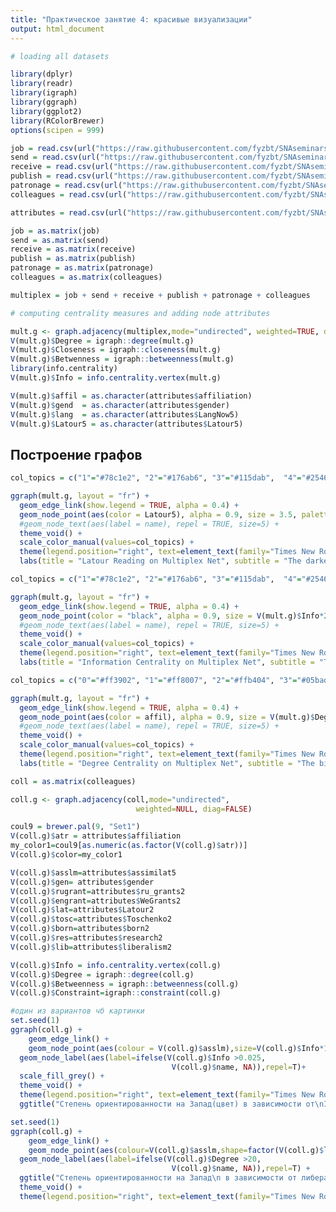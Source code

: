 ```yaml
---
title: "Практическое занятие 4: красивые визуализации"
output: html_document
---
```


```r
# loading all datasets

library(dplyr)
library(readr)
library(igraph)
library(ggraph)
library(ggplot2)
library(RColorBrewer)
options(scipen = 999)

job = read.csv(url("https://raw.githubusercontent.com/fyzbt/SNAseminars/master/data/jobs.csv"), row.names=1)
send = read.csv(url("https://raw.githubusercontent.com/fyzbt/SNAseminars/master/data/send.csv"), row.names=1) 
receive = read.csv(url("https://raw.githubusercontent.com/fyzbt/SNAseminars/master/data/receive.csv"), row.names=1) 
publish = read.csv(url("https://raw.githubusercontent.com/fyzbt/SNAseminars/master/data/publish.csv"), row.names=1) 
patronage = read.csv(url("https://raw.githubusercontent.com/fyzbt/SNAseminars/master/data/patronage.csv"), row.names=1) 
colleagues = read.csv(url("https://raw.githubusercontent.com/fyzbt/SNAseminars/master/data/colleagues.csv"), row.names=1) 

attributes = read.csv(url("https://raw.githubusercontent.com/fyzbt/SNAseminars/master/data/Attributes.csv"))

job = as.matrix(job)
send = as.matrix(send)
receive = as.matrix(receive)
publish = as.matrix(publish)
patronage = as.matrix(patronage)
colleagues = as.matrix(colleagues)

multiplex = job + send + receive + publish + patronage + colleagues
```

```r
# computing centrality measures and adding node attributes

mult.g <- graph.adjacency(multiplex,mode="undirected", weighted=TRUE, diag=T)
V(mult.g)$Degree = igraph::degree(mult.g)
V(mult.g)$Closeness = igraph::closeness(mult.g)
V(mult.g)$Betwenness = igraph::betweenness(mult.g)
library(info.centrality)
V(mult.g)$Info = info.centrality.vertex(mult.g)

V(mult.g)$affil = as.character(attributes$affiliation)
V(mult.g)$gend  = as.character(attributes$gender)
V(mult.g)$lang  = as.character(attributes$LangNow5)
V(mult.g)$Latour5 = as.character(attributes$Latour5)

```

## Построение графов

```r
col_topics = c("1"="#78c1e2", "2"="#176ab6", "3"="#115dab",  "4"="#254689", "5"="#050304", "9"="#ffe85b")

ggraph(mult.g, layout = "fr") +
  geom_edge_link(show.legend = TRUE, alpha = 0.4) +
  geom_node_point(aes(color = Latour5), alpha = 0.9, size = 3.5, palette = "Set2") +
  #geom_node_text(aes(label = name), repel = TRUE, size=5) +
  theme_void() +
  scale_color_manual(values=col_topics) +
  theme(legend.position="right", text=element_text(family="Times New Roman")) +
  labs(title = "Latour Reading on Multiplex Net", subtitle = "The darker the colour, the more one has read foreign sociologists")
```

```r
col_topics = c("1"="#78c1e2", "2"="#176ab6", "3"="#115dab",  "4"="#254689", "5"="#050304", "9"="#ffe85b")

ggraph(mult.g, layout = "fr") +
  geom_edge_link(show.legend = TRUE, alpha = 0.4) +
  geom_node_point(color = "black", alpha = 0.9, size = V(mult.g)$Info*250, palette = "Set2") +
  #geom_node_text(aes(label = name), repel = TRUE, size=5) +
  theme_void() +
  scale_color_manual(values=col_topics) +
  theme(legend.position="right", text=element_text(family="Times New Roman")) +
  labs(title = "Information Centrality on Multiplex Net", subtitle = "The bigger the node, the more one has information sharing resources")
```


```r
col_topics = c("0"="#ff3902", "1"="#ff8007", "2"="#ffb404", "3"="#05badd",  "4"="#2b4871", "5"="#339933", "6"="#ff4488", "7"="#9933ff", "8"="#3b5b9d")

ggraph(mult.g, layout = "fr") +
  geom_edge_link(show.legend = TRUE, alpha = 0.4) +
  geom_node_point(aes(color = affil), alpha = 0.9, size = V(mult.g)$Degree/6, palette = "Set2") +
  #geom_node_text(aes(label = name), repel = TRUE, size=5) +
  theme_void() +
  scale_color_manual(values=col_topics) +
  theme(legend.position="right", text=element_text(family="Times New Roman")) +
  labs(title = "Degree Centrality on Multiplex Net", subtitle = "The bigger the node, the more one has links")
```

```r
coll = as.matrix(colleagues)

coll.g <- graph.adjacency(coll,mode="undirected",
                            weighted=NULL, diag=FALSE)
```


```r
coul9 = brewer.pal(9, "Set1")
V(coll.g)$atr = attributes$affiliation
my_color1=coul9[as.numeric(as.factor(V(coll.g)$atr))]
V(coll.g)$color=my_color1

V(coll.g)$asslm=attributes$assimilat5
V(coll.g)$gen= attributes$gender
V(coll.g)$rugrant=attributes$ru_grants2
V(coll.g)$engrant=attributes$WeGrants2
V(coll.g)$lat=attributes$Latour2
V(coll.g)$tosc=attributes$Toschenko2
V(coll.g)$born=attributes$born2
V(coll.g)$res=attributes$research2
V(coll.g)$lib=attributes$liberalism2

V(coll.g)$Info = info.centrality.vertex(coll.g)
V(coll.g)$Degree = igraph::degree(coll.g)
V(coll.g)$Betweenness = igraph::betweenness(coll.g)
V(coll.g)$Constraint=igraph::constraint(coll.g)
```


```r
#один из вариантов чб картинки
set.seed(1)  
ggraph(coll.g) + 
    geom_edge_link() + 
    geom_node_point(aes(colour = V(coll.g)$asslm),size=V(coll.g)$Info*100)+
  geom_node_label(aes(label=ifelse(V(coll.g)$Info >0.025, 
                                    V(coll.g)$name, NA)),repel=T)+
  scale_fill_grey() +
  theme_void() +
  theme(legend.position="right", text=element_text(family="Times New Roman")) +
  ggtitle("Степень ориентированности на Запад(цвет) в зависимости от\nInformation centrality (размер)")
```


```r
set.seed(1)  
ggraph(coll.g) + 
    geom_edge_link() + 
    geom_node_point(aes(colour=V(coll.g)$asslm,shape=factor(V(coll.g)$lib)),size=5)+
  geom_node_label(aes(label=ifelse(V(coll.g)$Degree >20, 
                                    V(coll.g)$name, NA)),repel=T) +
  ggtitle("Степень ориентированности на Запад\n в зависимости от либерализма") +
  theme_void() +
  theme(legend.position="right", text=element_text(family="Times New Roman"))
```



